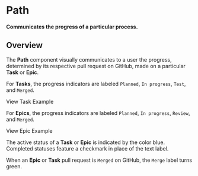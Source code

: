 
<Meta title="Components/Path/Docs" />

# Path

**Communicates the progress of a particular process.**

## Overview

The **Path** component visually communicates to a user the progress,
determined by its respective pull request on GitHub, made on a
particular **Task** or **Epic**.


For **Tasks**, the progress indicators are labeled `Planned`, `In progress`,
`Test`, and `Merged`.

<Canvas>
  <Story id="components-path-examples--task-path" />
</Canvas>

<LinkTo kind="Components/Path/Examples" story="Task Path">
  View Task Example
</LinkTo>

For **Epics**, the progress indicators are labeled `Planned`, `In progress`,
`Review`, and `Merged`.

<Canvas>
  <Story id="components-path-examples--epic-path" />
</Canvas>

<LinkTo kind="Components/Path/Examples" story="Epic Path">
  View Epic Example
</LinkTo>

The active status of a **Task** or **Epic** is indicated by the color blue.
Completed statuses feature a checkmark in place of the text label.

When an **Epic** or **Task** pull request is `Merged`
on GitHub, the `Merge` label turns green.
